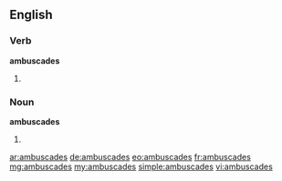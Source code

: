==English==

===Verb===
'''ambuscades'''

# {{third-person singular of|ambuscade}}

===Noun===
'''ambuscades'''
# {{plural of|[[ambuscade]]}}

[[ar:ambuscades]]
[[de:ambuscades]]
[[eo:ambuscades]]
[[fr:ambuscades]]
[[mg:ambuscades]]
[[my:ambuscades]]
[[simple:ambuscades]]
[[vi:ambuscades]]